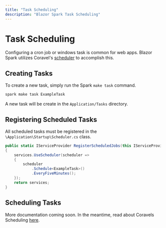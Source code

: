 ```yaml
---
title: "Task Scheduling"
description: "Blazor Spark Task Scheduling"
---
```


# Task Scheduling
Configuring a cron job or windows task is common for web apps. Blazor Spark utilizes Coravel's [scheduler](https://docs.coravel.net/Scheduler/) to accomplish this.

## Creating Tasks
To create a new task, simply run the Spark  `make task` command.

```bash
spark make task ExampleTask
```

A new task will be create in the `Application/Tasks` directory.

## Registering Scheduled Tasks
All scheduled tasks must be registered in the `\Application\Startup\Scheduler.cs` class.
```csharp
public static IServiceProvider RegisterScheduledJobs(this IServiceProvider services)
{
    services.UseScheduler(scheduler =>
    {
        scheduler
            .Schedule<ExampleTask>()
            .EveryFiveMinutes();
    });
    return services;
}
```

## Scheduling Tasks
More documentation coming soon. In the meantime, read about Coravels Scheduling [here](https://docs.coravel.net/Scheduler/).